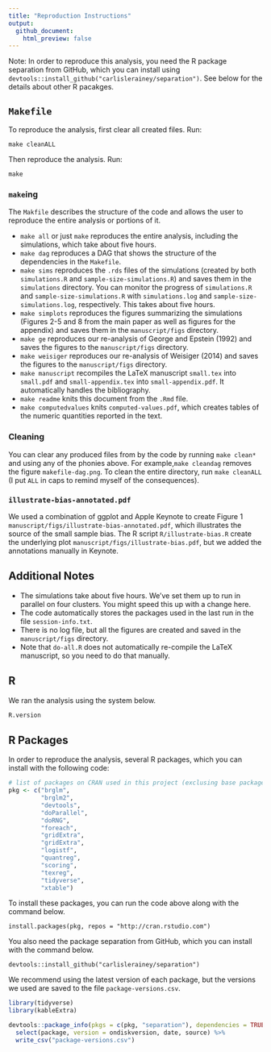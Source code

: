 ```yaml
---
title: "Reproduction Instructions"
output: 
  github_document:
    html_preview: false
---
```


Note: In order to reproduce this analysis, you need the R package separation from GitHub, which you can install using `devtools::install_github("carlislerainey/separation")`. See below for the details about other R pacakges.

## `Makefile`

To reproduce the analysis, first clear all created files. Run:

```
make cleanALL
```

Then reproduce the analysis. Run:

```
make
```

### `make`ing

The `Makfile` describes the structure of the code and allows the user to reproduce the entire analysis or portions of it.

- `make all` or just `make` reproduces the entire analysis, including the simulations, which take about five hours.
- `make dag` reproduces a DAG that shows the structure of the dependencies in the `Makefile`.
- `make sims` reproduces the `.rds` files of the simulations (created by both `simulations.R` and `sample-size-simulations.R`) and saves them in the `simulations` directory. You can monitor the progress of `simulations.R` and `sample-size-simulations.R` with `simulations.log` and `sample-size-simulations.log`, respectively. This takes about five hours.
- `make simplots` reproduces the figures summarizing the simulations (Figures 2-5 and 8 from the main paper as well as figures for the appendix) and saves them in the `manuscript/figs` directory.
- `make ge` reproduces our re-analysis of George and Epstein (1992) and saves the figures to the `manuscript/figs` directory.
- `make weisiger` reproduces our re-analysis of Weisiger (2014) and saves the figures to the `manuscript/figs` directory.
- `make manuscript` recompiles the LaTeX manuscript `small.tex` into `small.pdf` and `small-appendix.tex` into `small-appendix.pdf`. It automatically handles the bibliography.
- `make readme` knits this document from the `.Rmd` file.
- `make computedvalues` knits `computed-values.pdf`, which creates tables of the numeric quantities reported in the text.

### Cleaning

You can clear any produced files from by the code by running `make clean*` and using any of the phonies above. For example,`make cleandag` removes the figure `makefile-dag.png`. To clean the entire directory, run `make cleanALL` (I put `ALL` in caps to remind myself of the consequences).

### `illustrate-bias-annotated.pdf`


We used a combination of ggplot and Apple Keynote to create Figure 1 `manuscript/figs/illustrate-bias-annotated.pdf`, which illustrates the source of the small sample bias. The R script `R/illustrate-bias.R` create the underlying plot `manuscript/figs/illustrate-bias.pdf`, but we added the annotations manually in Keynote.

## Additional Notes

- The simulations take about five hours. We've set them up to run in parallel on four clusters. You might speed this up with a change here.
- The code automatically stores the packages used in the last run in the file `session-info.txt`.
- There is no log file, but all the figures are created and saved in the `manuscript/figs` directory.
- Note that `do-all.R` does not automatically re-compile the LaTeX manuscript, so you need to do that manually.

## R

We ran the analysis using the system below.

```r
R.version
```


## R Packages

In order to reproduce the analysis, several R packages, which you can install with the following code: 

```r
# list of packages on CRAN used in this project (exclusing base packages)
pkg <- c("brglm", 
         "brglm2", 
         "devtools",
         "doParallel", 
         "doRNG",
         "foreach", 
         "gridExtra", 
         "gridExtra", 
         "logistf", 
         "quantreg", 
         "scoring", 
         "texreg", 
         "tidyverse", 
         "xtable")
```

To install these packages, you can run the code above along with the command below.

```
install.packages(pkg, repos = "http://cran.rstudio.com")
```

You also need the package separation from GitHub, which you can install with the command below.

```
devtools::install_github("carlislerainey/separation")
```

We recommend using the latest version of each package, but the versions we used are saved to the file `package-versions.csv`.

```r
library(tidyverse)
library(kableExtra)

devtools::package_info(pkgs = c(pkg, "separation"), dependencies = TRUE) %>%
  select(package, version = ondiskversion, date, source) %>%
  write_csv("package-versions.csv")
```





